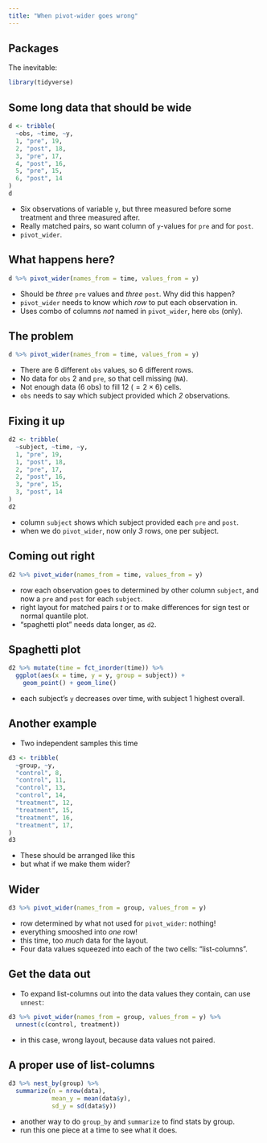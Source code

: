 ```yaml
---
title: "When pivot-wider goes wrong"
---
```


## Packages

The inevitable:

```r
library(tidyverse)
```

## Some long data that should be wide

```r
d <- tribble(
  ~obs, ~time, ~y,
  1, "pre", 19,
  2, "post", 18,
  3, "pre", 17,
  4, "post", 16,
  5, "pre", 15,
  6, "post", 14
)
d
```

-   Six observations of variable `y`, but three measured before some
    treatment and three measured after.
-   Really matched pairs, so want column of `y`-values for `pre` and for
    `post`.
-   `pivot_wider`.

## What happens here?

```r
d %>% pivot_wider(names_from = time, values_from = y)
```

-   Should be *three* `pre` values and *three* `post`. Why did this
    happen?
-   `pivot_wider` needs to know which *row* to put each observation in.
-   Uses combo of columns *not* named in `pivot_wider`, here `obs`
    (only).

## The problem

```r
d %>% pivot_wider(names_from = time, values_from = y)
```

-   There are 6 different `obs` values, so 6 different rows.
-   No data for `obs` 2 and `pre`, so that cell missing (`NA`).
-   Not enough data (6 obs) to fill 12 ($= 2 \times 6$) cells.
-   `obs` needs to say which subject provided which *2* observations.

## Fixing it up

```r
d2 <- tribble(
  ~subject, ~time, ~y,
  1, "pre", 19,
  1, "post", 18,
  2, "pre", 17,
  2, "post", 16,
  3, "pre", 15,
  3, "post", 14
)
d2
```

-   column `subject` shows which subject provided each `pre` and `post`.
-   when we do `pivot_wider`, now only *3* rows, one per subject.

## Coming out right

```r
d2 %>% pivot_wider(names_from = time, values_from = y)
```

-   row each observation goes to determined by other column `subject`,
    and now a `pre` and `post` for each `subject`.
-   right layout for matched pairs $t$ or to make differences for sign
    test or normal quantile plot.
-   "spaghetti plot" needs data longer, as `d2`.

## Spaghetti plot

```r
d2 %>% mutate(time = fct_inorder(time)) %>% 
  ggplot(aes(x = time, y = y, group = subject)) +
    geom_point() + geom_line()
```

-   each subject's `y` decreases over time, with subject 1 highest
    overall.

## Another example

-   Two independent samples this time

```r
d3 <- tribble(
  ~group, ~y,
  "control", 8,
  "control", 11,
  "control", 13,
  "control", 14,
  "treatment", 12,
  "treatment", 15,
  "treatment", 16,
  "treatment", 17,
)
d3
```

-   These should be arranged like this
-   but what if we make them wider?

## Wider

```r
d3 %>% pivot_wider(names_from = group, values_from = y)
```

-   row determined by what not used for `pivot_wider`: nothing!
-   everything smooshed into *one* row!
-   this time, too *much* data for the layout.
-   Four data values squeezed into each of the two cells:
    "list-columns".

## Get the data out

-   To expand list-columns out into the data values they contain, can
    use `unnest`:

```r
d3 %>% pivot_wider(names_from = group, values_from = y) %>% 
  unnest(c(control, treatment))
```

-   in this case, wrong layout, because data values not paired.

## A proper use of list-columns

```r
d3 %>% nest_by(group) %>% 
  summarize(n = nrow(data), 
            mean_y = mean(data$y), 
            sd_y = sd(data$y))
```

-   another way to do `group_by` and `summarize` to find stats by group.
-   run this one piece at a time to see what it does.
